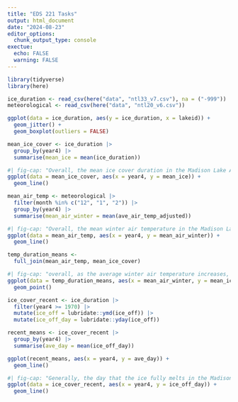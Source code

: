 ```yaml
---
title: "EDS 221 Tasks"
output: html_document
date: "2024-08-23"
editor_options: 
  chunk_output_type: console
exectue:
  echo: FALSE
  warning: FALSE
---
```


```r
library(tidyverse)
library(here)
```

```r
ice_duration <- read_csv(here("data", "ntl33_v7.csv"), na = ("-999"))
meteorological <- read_csv(here("data", "ntl20_v6.csv"))
```

```r
ggplot(data = ice_duration, aes(y = ice_duration, x = lakeid)) +
  geom_jitter() +
  geom_boxplot(outliers = FALSE)
```

```r
mean_ice_cover <- ice_duration |>
  group_by(year4) |>
  summarise(mean_ice = mean(ice_duration))
```

```r
#| fig-cap: "Overall, the mean ice cover duration in the Madison Lake Area has been decreasing since 1852."
ggplot(data = mean_ice_cover, aes(x = year4, y = mean_ice)) +
  geom_line()
```

```r
mean_air_temp <- meteorological |>
  filter(month %in% c("12", "1", "2")) |>
  group_by(year4) |>
  summarise(mean_air_winter = mean(ave_air_temp_adjusted))
```

```r
#| fig-cap: "Overall, the mean winter air temperature in the Madison Lake Area has been increasing."
ggplot(data = mean_air_temp, aes(x = year4, y = mean_air_winter)) +
  geom_line()
```

```r
temp_duration_means <-
  full_join(mean_air_temp, mean_ice_cover)
```

```r
#| fig-cap: "overall, as the average winter air temperature increases, the average ice cover duration decreases."
ggplot(data = temp_duration_means, aes(x = mean_air_winter, y = mean_ice)) +
  geom_point()
```

```r
ice_cover_recent <- ice_duration |>
  filter(year4 >= 1970) |>
  mutate(ice_off = lubridate::ymd(ice_off)) |>
  mutate(ice_off_day = lubridate::yday(ice_off))

recent_means <- ice_cover_recent |>
  group_by(year4) |>
  summarise(ave_day = mean(ice_off_day))

ggplot(recent_means, aes(x = year4, y = ave_day)) +
  geom_line()
```

```r
#| fig-cap: "Generally, the day that the ice fully melts in the Madison Lake Area is getting sooner over time."
ggplot(data = ice_cover_recent, aes(x = year4, y = ice_off_day)) +
  geom_line()
```






